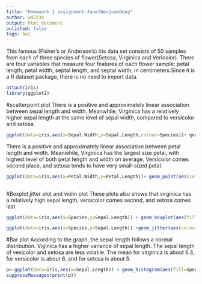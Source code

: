```yaml
---
title: "Homework 1 assignment-JanetWenjuanDeng"
author: wd2234
output: html_document
pulished: false 
tags: hw1
---
```


This famous (Fisher's or Anderson's) iris data set consists of 50 samples from each of three species of flower(Setosa, Virginica and Vericolor). There are four variables that measure four features of each flower sample: petal length, petal width, septal length, and septal width, in centimeters.Since it is a R dataset package, there is no need to import data. 

```r
attach(iris)
library(ggplot2)
```

#scatterpoint plot
There is a positive and approximately linear association between sepal length and width. Meanwhile, Virginica has a relatively higher sepal length at the same level of sepal width, compared to versicolor and setosa.

```r

ggplot(data=iris,aes(x=Sepal.Width,y=Sepal.Length,colour=Species))+ geom_point(aes(shape=Species),size=2.5) + ggtitle("Sepal Length and Width")+stat_smooth(method="lm",formula=y~x,se=FALSE)

```

There is a positive and approximately linear association between petal length and width. Meanwhile, Virginica has the largest size petal, with highest level of both petal length and width on average. Versicolor comes second place, and setosa tends to have very small-sized petal. 

```r

ggplot(data=iris,aes(x=Petal.Width,y=Petal.Length))+ geom_point(aes(color=Species,shape=Species),size=3.5) + ggtitle("Petal Length and Width")+stat_smooth(method="lm",formula=y~x,se=FALSE,color="grey",size=1)
                                                                                                                                                  
```

#Boxplot,jitter plot and violin plot
These plots also shows that virginica has a relatively high sepal length, versicolor comes second, and setosa comes last.
```r
ggplot(data=iris,aes(x=Species,y=Sepal.Length)) + geom_boxplot(aes(fill=Species))+geom_jitter(aes(colour=Species),size=3)+ggtitle("Distribution of Sepal Lengths in box plot")

ggplot(data=iris,aes(x=Species,y=Sepal.Length)) +geom_jitter(aes(colour=Species),size=3)+geom_violin(aes(fill=Species))+ggtitle("Distribution of Sepal Lengths in violin plot")

````

#Bar plot
According to the graph, the sepal length follows a normal distribution. Viginica has a higher variance of sepal length. The sepal length of vesicolor and setosa are less volatile. The mean for virginica is about 6.3, for versicolor is about 6, and for setosa is about 5. 

```r
p<-ggplot(data=iris,aes(x=Sepal.Length)) + geom_histogram(aes(fill=Species))+facet_wrap(~Species) + ggtitle("Distribution of Sepal Lengths")
suppressMessages(print(p))
```
